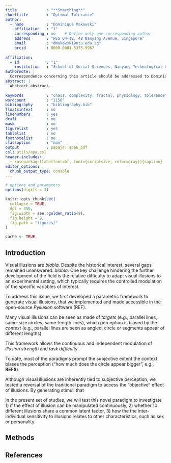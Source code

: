 ```yaml
---
title             : "**Something**"
shorttitle        : "Optimal Tolerance"
author: 
  - name          : "Dominique Makowski"
    affiliation   : "1"
    corresponding : no    # Define only one corresponding author
    address       : "HSS 04-18, 48 Nanyang Avenue, Singapore"
    email         : "dmakowski@ntu.edu.sg"
    orcid         : 0000-0001-5375-9967
      
affiliation:
  - id            : "1"
    institution   : "School of Social Sciences, Nanyang Technological University, Singapore"
authornote: |
  Correspondence concerning this article should be addressed to Dominique Makowski, HSS 04-18, 48 Nanyang Avenue, Singapore (dom.makowski@gmail.com).
abstract: |
  Abstract abstract.
  
keywords          : "chaos, complexity, fractal, physiology, tolerance"
wordcount         : "1156"
bibliography      : "bibliography.bib"
floatsintext      : no
linenumbers       : yes
draft             : no
mask              : no
figurelist        : yes
tablelist         : no
footnotelist      : no
classoption       : "man"
output            : papaja::apa6_pdf
csl: utils/apa.csl
header-includes:
  - \usepackage[labelfont=bf, font={scriptsize, color=gray}]{caption}
editor_options: 
  chunk_output_type: console
---
```




```r
# options and parameters
options(digits = 3)

knitr::opts_chunk$set(
  collapse = TRUE,
  dpi = 450,
  fig.width = see::golden_ratio(9),
  fig.height = 9,
  fig.path = "figures/"
)

cache <- TRUE
```


## Introduction

<!-- Intro  & Gaps-->
Visual illusions are *blabla*. Despite the historical interest, several gaps remained unanswered: *blabla*. One key challenge hindering the further development of the field is the relative difficulty to adapt visual illusions to an experimental setting, which typically requires the controlled modulation of the specific variables of interest. 

<!-- Pyllusion -->
To address this issue, we first developed a parametric framework to generate visual illusions, that we implemented and made accessible in the open-source *Pyllusion* software (REF).


<!-- Target, strength, difficulty -->
Many visual illusions can be seen as made of *targets* (e.g., parallel lines, same-size circles, same-length lines), which perception is biased by the *context* (e.g., parallel lines are seen as angled, circle or segments appear of different lengths). 

This framework allows the continuous and independent modulation of *illusion strength* and *task difficulty*.
 
 

To date, most of the paradigms prompt the subjective extent the context biases the perception ("how much does the circle appear bigger", e.g., **REFS**).

Although visual illusions are inherently tied to subjective perception, we tested a reversal of the traditional paradigm to access the "objective" effect of illusions. By generating stimuli that 


In the present set of studies, we will test this novel paradigm to investigate 1) if the effect of illusion can be manipulated continuously, 2) whether 10 different illusions share a common latent factor, 3) how the the inter-individual sensitivity to illusions relates to other characteristics, such as sex or personality.

## Methods




\newpage

## References

::: {#refs custom-style="Bibliography"}
:::
